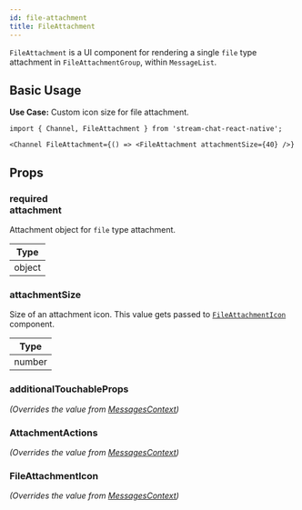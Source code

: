 ```yaml
---
id: file-attachment
title: FileAttachment
---
```



`FileAttachment` is a UI component for rendering a single `file` type attachment in `FileAttachmentGroup`, within `MessageList`.

## Basic Usage

**Use Case:** Custom icon size for file attachment.

```tsx
import { Channel, FileAttachment } from 'stream-chat-react-native';

<Channel FileAttachment={() => <FileAttachment attachmentSize={40} />}
```

## Props

### <div class="label required">required</div> **attachment**

Attachment object for `file` type attachment.

| Type |
| - |
| object |

### attachmentSize

Size of an attachment icon. This value gets passed to [`FileAttachmentIcon`](#fileattachmenticon) component.

| Type |
| - |
| number |

### additionalTouchableProps

_(Overrides the value from [MessagesContext](../../contexts/messages-context))_

<AdditionalTouchableProps />

### AttachmentActions

_(Overrides the value from [MessagesContext](../../contexts/messages-context))_

<AttachmentActions />

### FileAttachmentIcon

_(Overrides the value from [MessagesContext](../../contexts/messages-context))_

<FileAttachmentIcon />